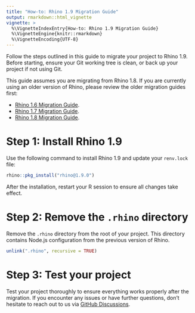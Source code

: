 ```yaml
---
title: "How-to: Rhino 1.9 Migration Guide"
output: rmarkdown::html_vignette
vignette: >
  %\VignetteIndexEntry{How-to: Rhino 1.9 Migration Guide}
  %\VignetteEngine{knitr::rmarkdown}
  %\VignetteEncoding{UTF-8}
---
```


Follow the steps outlined in this guide to migrate your project to Rhino 1.9.
Before starting, ensure your Git working tree is clean, or back up your project if not using Git.

This guide assumes you are migrating from Rhino 1.8.
If you are currently using an older version of Rhino,
please review the older migration guides first:

* [Rhino 1.6 Migration Guide](https://appsilon.github.io/rhino/articles/how-to/migrate-1-6.html).
* [Rhino 1.7 Migration Guide](https://appsilon.github.io/rhino/articles/how-to/migrate-1-7.html).
* [Rhino 1.8 Migration Guide](https://appsilon.github.io/rhino/articles/how-to/migrate-1-8.html).

# Step 1: Install Rhino 1.9

Use the following command to install Rhino 1.9 and update your `renv.lock` file:

```r
rhino::pkg_install("rhino@1.9.0")
```

After the installation, restart your R session to ensure all changes take effect.

# Step 2: Remove the `.rhino` directory

Remove the `.rhino` directory from the root of your project.
This directory contains Node.js configuration from the previous version of Rhino.

```r
unlink(".rhino", recursive = TRUE)
```

# Step 3: Test your project

Test your project thoroughly to ensure everything works properly after the migration.
If you encounter any issues or have further questions,
don't hesitate to reach out to us via
[GitHub Discussions](https://github.com/Appsilon/rhino/discussions).
